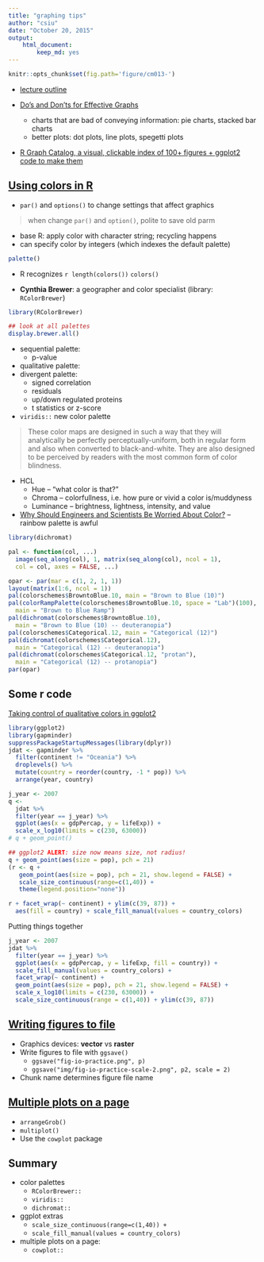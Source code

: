 ```yaml
---
title: "graphing tips"
author: "csiu"
date: "October 20, 2015"
output: 
    html_document:
        keep_md: yes
---
```

```r
knitr::opts_chunk$set(fig.path='figure/cm013-')
```

- [lecture outline](http://stat545-ubc.github.io/cm013_practical-figure-making.html)

- [Do’s and Don’ts for Effective Graphs](http://stat545-ubc.github.io/block015_graph-dos-donts.html)
    - charts that are bad of conveying information: pie charts, stacked bar charts
    - better plots: dot plots, line plots, spegetti plots
    
- [R Graph Catalog, a visual, clickable index of 100+ figures + ggplot2 code to make them](http://shiny.stat.ubc.ca/r-graph-catalog/)

## [Using colors in R](http://stat545-ubc.github.io/block018_colors.html)
- `par()` and `options()` to change settings that affect graphics 

> when change `par()` and `option()`, polite to save old parm

- base R: apply color with character string; recycling happens
- can specify color by integers (which indexes the default palette)
```r
palette()
```
- R recognizes `r length(colors())` `colors()`

- **Cynthia Brewer**: a geographer and color specialist (library: `RColorBrewer`)
```r
library(RColorBrewer)

## look at all palettes
display.brewer.all()
```

- sequential palette: 
    - p-value
- qualitative palette:
- divergent palette:
    - signed correlation
    - residuals
    - up/down regulated proteins
    - t statistics or z-score

- `viridis::` new color palette

> These color maps are designed in such a way that they will analytically be perfectly perceptually-uniform, both in regular form and also when converted to black-and-white. They are also designed to be perceived by readers with the most common form of color blindness.
    
- HCL
   - Hue -- “what color is that?”
   - Chroma -- colorfullness, i.e. how pure or vivid a color is/muddyness
   - Luminance -- brightness, lightness, intensity, and value

- [Why Should Engineers and Scientists Be Worried About Color?](http://www.research.ibm.com/people/l/lloydt/color/color.HTM) -- rainbow palette is awful

```r
library(dichromat)

pal <- function(col, ...)
  image(seq_along(col), 1, matrix(seq_along(col), ncol = 1),
  col = col, axes = FALSE, ...)

opar <- par(mar = c(1, 2, 1, 1))
layout(matrix(1:6, ncol = 1))
pal(colorschemes$BrowntoBlue.10, main = "Brown to Blue (10)")
pal(colorRampPalette(colorschemes$BrowntoBlue.10, space = "Lab")(100),
  main = "Brown to Blue Ramp")
pal(dichromat(colorschemes$BrowntoBlue.10),
  main = "Brown to Blue (10) -- deuteranopia")
pal(colorschemes$Categorical.12, main = "Categorical (12)")
pal(dichromat(colorschemes$Categorical.12),
  main = "Categorical (12) -- deuteranopia")
pal(dichromat(colorschemes$Categorical.12, "protan"),
  main = "Categorical (12) -- protanopia")
par(opar)
```

## Some r code
[Taking control of qualitative colors in ggplot2](http://stat545-ubc.github.io/block019_enforce-color-scheme.html)
```r
library(ggplot2)
library(gapminder)
suppressPackageStartupMessages(library(dplyr))
jdat <- gapminder %>% 
  filter(continent != "Oceania") %>% 
  droplevels() %>% 
  mutate(country = reorder(country, -1 * pop)) %>% 
  arrange(year, country)

j_year <- 2007
q <-
  jdat %>% 
  filter(year == j_year) %>% 
  ggplot(aes(x = gdpPercap, y = lifeExp)) +
  scale_x_log10(limits = c(230, 63000))
# q + geom_point()

## ggplot2 ALERT: size now means size, not radius!
q + geom_point(aes(size = pop), pch = 21)
(r <- q +
   geom_point(aes(size = pop), pch = 21, show.legend = FALSE) +
   scale_size_continuous(range=c(1,40)) +
   theme(legend.position="none"))

r + facet_wrap(~ continent) + ylim(c(39, 87)) + 
  aes(fill = country) + scale_fill_manual(values = country_colors)
```

Putting things together
```r
j_year <- 2007
jdat %>% 
  filter(year == j_year) %>% 
  ggplot(aes(x = gdpPercap, y = lifeExp, fill = country)) +
  scale_fill_manual(values = country_colors) +
  facet_wrap(~ continent) +
  geom_point(aes(size = pop), pch = 21, show.legend = FALSE) +
  scale_x_log10(limits = c(230, 63000)) +
  scale_size_continuous(range = c(1,40)) + ylim(c(39, 87))
```

## [Writing figures to file](http://stat545-ubc.github.io/block017_write-figure-to-file.html)
- Graphics devices: **vector** vs **raster**
- Write figures to file with `ggsave()`
    - `ggsave("fig-io-practice.png", p)`
    - `ggsave("img/fig-io-practice-scale-2.png", p2, scale = 2)`
- Chunk name determines figure file name

## [Multiple plots on a page](http://stat545-ubc.github.io/block020_multiple-plots-on-a-page.html)
- `arrangeGrob()`
- `multiplot()`
- Use the `cowplot` package

## Summary
- color palettes
    - `RColorBrewer::`
    - `viridis::`
    - `dichromat::`
- ggplot extras
    - `scale_size_continuous(range=c(1,40)) +`
    - `scale_fill_manual(values = country_colors)`
- multiple plots on a page: 
    - `cowplot::`    
